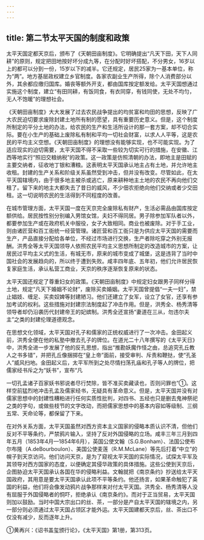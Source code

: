 ```yaml
---
---
---
```

title: 第二节太平天国的制度和政策
---



太平天国定都天京后，颁布了《天朝田亩制度》。它明确提出“凡天下田，天下人同耕”的原则，规定把田地按好坏分成九等，在分配时好坏搭配，不分男女，16岁以上的都可以分到一份，15岁以下的减半。它还规定，居民25家为一基本单位，称为“两”。地方基层政权建立乡官制度。各家农副业生产所得，除个人消费部分以外，其余都应缴归国库。婚丧等额外开支，都由国库按定额发给。太平天国想通过实施这个制度，建立“有田同耕，有饭同食，有衣同穿，有钱同使，无处不均匀，无人不饱暖”的理想社会。

《天朝田亩制度》大大发展了过去农民战争提出的均贫富和均田的思想，反映了广大农民迫切要求废除封建土地所有制的愿望，具有重要历史意义。但是，这个制度所制定的平分土地的办法，给农民的生产和生活所设计的那一套方案，却不切合实际。要在小生产的基础上废除私有制和平均一切社会财富，以求人人平等，这是农民的平均主义空想。《天朝田亩制度》的理想没有能够实现，也不可能实现。为了适应现实的迫切需要，太平天国不得不采取一些较为切实可行的措施，在安徽、江西等地实行“照旧交粮纳税”的政策。这一政策是仿照清朝的办法，即地主是田赋的主要交纳者，征收地丁银和漕粮。这表明太平天国承认地主占有土地，并允许地主收租。封建的生产关系和阶级关系虽然受到冲击，但并没有改变。尽管如此，在太平天国辖境内，由于很多地主被杀或逃亡，原来耕种地主土地的农民不再向他们交租了。留下来的地主大都失去了昔日的威风，不少佃农拒绝向他们交纳或者少交田租。这一切说明农民的生活得到不同程度的改善。

在城市管理方面，太平天国一度在天京完全废除私有财产，生活必需品由国库按定额供给。居民按性别分别编入男馆女馆，夫妇不得同居。男子除参加军队者以外，都要参加生产或在政府机关中服役，女子大致相同。商业也被废除。对于手工业，则由诸匠营和百工衙统一经营管理。诸匠营和百工衙只是为供应太平天国的需要而生产，产品直接分配给各单位，不经过市场进行交换，生产者除吃穿之外别无报酬。洪秀全等太平天国领导人依照农民平均主义思想所制定的改造城市的方案，让居民过平均主义式的生活，有城无市，原来的城市变成了城堡，这是违背了当时中国社会的发展趋向的，所以终于遭到失败。咸丰四年底、五年初，他们允许居民恢复家庭生活，承认私营工商业，天京的秩序逐渐恢复原来的状态。

太平天国还规定了尊重妇女的政策。《天朝田亩制度》中规定妇女跟男子同样分得土地，规定“凡天下婚姻不论财”，废除买卖婚姻。太平天国曾提倡“一夫一妇”，禁止娼妓、缠足、买卖奴婢等封建陋习。他们还建立了女军，设立了女官，还享有参加考试的权利。这些措施对封建宗法制度起了冲击作用。但是，洪秀全、杨秀清等领导者却仍沿袭历代封建帝王的妃嫔制。洪秀全还宣扬“妻道在三从，勿违尔夫主”之类的封建伦理道德观念。

在思想文化领域，太平天国对孔子和儒家的正统权威进行了一次冲击。金田起义前，洪秀全便在他的私塾中撤去孔子的牌位。在道光二十八年撰写的《太平天日》中，洪秀全进一步发展了他的反孔思想，指出“推勘妖魔作怪之由，总追究孔丘教人之书多错”，并把孔丘像捆掷在“皇上帝”面前，接受审判、斥责和鞭挞，使“孔圣人”威风扫地。金田起义后，太平军所到之处尽情扫荡孔庙和孔子等人的牌位，把儒家经书斥之为“妖书”，宣布“凡

一切孔孟诸子百家妖书邪说者尽行焚除，皆不准买卖藏读也，否则问罪也”①。这样空前猛烈地冲击孔孟及儒家经书，无疑具有革命意义。但是，太平天国并没有对儒家思想中的封建性糟粕进行任何实质性批判，对四书、五经也只是删去鬼神祭祀之类的字句，或做些枝节的文字改动，而把儒家思想中的基本内容如等级制、三纲五常、天命论等，都保留了下来。

在对外关系方面，太平天国虽然对西方资本主义国家的侵略本质认识不清，但他们反对不平等条约，严禁鸦片输入，坚持了反对外国侵略的立场。咸丰三年三月到四年五月（1853年4月—1854年6月），英国公使文翰（S.G.Bonham）、法国公使布尔布隆（A.deBourboulon）、美国公使麦莲（R.M.McLane）等先后打着“中立”的幌子到天京访问。他们访问天京，是为了窥视太平天国的实际情况，试探太平军及其领导对西方国家的态度，以便确定其侵华政策的具体措施。这些公使到天京后，企图胁迫太平天国承认各国在华的侵略利益。文翰就把《南京条约》抄送给太平天国政府，其用意是要太平天国承认此项不平等条约。他还扬言，如果革命触犯了英国的利益，他们将会像发动鸦片战争那样来对付太平天国。洪秀全、杨秀清等人没有屈服于外国侵略者的恫吓，拒绝承认《南京条约》。而对于正当贸易，太平天国则加以鼓励。当时中国大宗出口的丝、茶，一部分是产自太平天国的辖境之内，另一部分则必须通过太平天国占领区才能外运。太平天国建都天京后，丝、茶出口不仅没有减少，反而逐年上升。

①黄再兴：《诏书盖玺颁行论》，《太平天国》第1册，第313页。